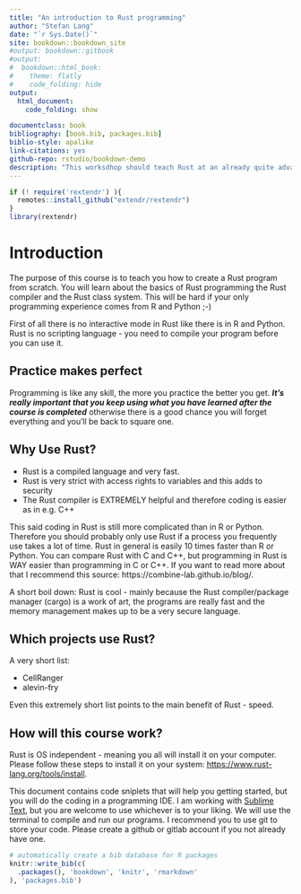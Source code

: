 ```yaml
--- 
title: "An introduction to Rust programming"
author: "Stefan Lang"
date: "`r Sys.Date()`"
site: bookdown::bookdown_site
#output: bookdown::gitbook
#output:
#  bookdown::html_book:
#    theme: flatly
#    code_folding: hide
output:
  html_document:
    code_folding: show

documentclass: book
bibliography: [book.bib, packages.bib]
biblio-style: apalike
link-citations: yes
github-repo: rstudio/bookdown-demo
description: "This worksdhop should teach Rust at an already quite advanced level. Previous programming skills are recommended!"
---
```


```r
if (! require('rextendr') ){
  remotes::install_github("extendr/rextendr")
}
library(rextendr)
```

# Introduction

The purpose of this course is to teach you how to create a Rust program from scratch. You will learn about the basics of Rust programming the Rust compiler and the Rust class system. This will be hard if your only programming experience comes from R and Python ;-)

First of all there is no interactive mode in Rust like there is in R and Python. Rust is no scripting language - you need to compile your program before you can use it.

## Practice makes perfect

Programming is like any skill, the more you practice the better you get. ***It's really important that you keep using what you have learned after the course is completed*** otherwise there is a good chance you will forget everything and you'll be back to square one.

## Why Use Rust?

- Rust is a compiled language and very fast.
- Rust is very strict with access rights to variables and this adds to security
- The Rust compiler is EXTREMELY helpful and therefore coding is easier as in e.g. C++

This said coding in Rust is still more complicated than in R or Python. Therefore you should probably only use Rust if a process you frequently use takes a lot of time. Rust in general is easily 10 times faster than R or Python. You can compare Rust with C and C++, but programming in Rust is WAY easier than programming in C or C++. If you want to read more about that I recommend this source: https://combine-lab.github.io/blog/.

A short boil down: Rust is cool - mainly because the Rust compiler/package manager (cargo) is a work of art, the programs are really fast and the memory management makes up to be a very secure language.

## Which projects use Rust?

A very short list:

- CellRanger
- alevin-fry

Even this extremely short list points to the main benefit of Rust - speed.

## How will this course work?

Rust is OS independent - meaning you all will install it on your computer. Please follow these steps to install it on your system: [https://www.rust-lang.org/tools/install ](https://www.rust-lang.org/tools/install).

This document contains code sniplets that will help you getting started, but you will do the coding in a programming IDE. I am working with [Sublime Text](https://www.sublimetext.com/), but you are welcome to use whichever is to your liking. We will use the terminal to compile and run our programs. I recommend you to use git to store your code. Please create a github or gitlab account if you not already have one.


```r
# automatically create a bib database for R packages
knitr::write_bib(c(
  .packages(), 'bookdown', 'knitr', 'rmarkdown'
), 'packages.bib')
```
